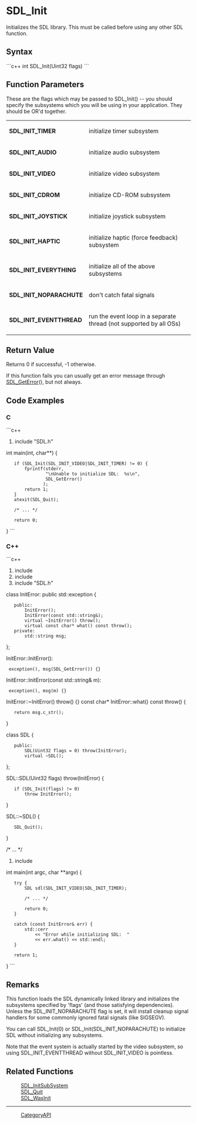 <!-- pragma section-numbers off -->
<!-- pragma disable-camelcase -->

= SDL_Init =
Initializes the SDL library.  This must be called before using any other SDL function.


== Syntax ==
```c++
int SDL_Init(Uint32 flags)
```

== Function Parameters ==
These are the flags which may be passed to SDL_Init() -- you should
specify the subsystems which you will be using in your application.  They should be OR'd together.  

{|
|'''SDL_INIT_TIMER'''
|initialize timer subsystem
|-
|'''SDL_INIT_AUDIO'''
|initialize audio subsystem
|-
|'''SDL_INIT_VIDEO'''
|initialize video subsystem
|-
|'''SDL_INIT_CDROM'''
|initialize CD-ROM subsystem
|-
|'''SDL_INIT_JOYSTICK'''
|initialize joystick subsystem
|-
|'''SDL_INIT_HAPTIC'''
|initialize haptic (force feedback) subsystem
|-
|'''SDL_INIT_EVERYTHING'''
|initialize all of the above subsystems
|-
|'''SDL_INIT_NOPARACHUTE'''
|don't catch fatal signals
|-
|'''SDL_INIT_EVENTTHREAD'''
|run the event loop in a separate thread (not supported by all OSs)
|}

== Return Value ==
Returns 0 if successful, -1 otherwise.

If this function fails you can usually get an error message through [[SDL_GetError]](), but not always.

== Code Examples ==
=== C ===
```c++
#include "SDL.h"

int main(int, char**)  {
    if (SDL_Init(SDL_INIT_VIDEO|SDL_INIT_TIMER) != 0) {
        fprintf(stderr, 
                "\nUnable to initialize SDL:  %s\n", 
                SDL_GetError()
               );
        return 1;
    }
    atexit(SDL_Quit);
  
    /* ... */
  
    return 0;
}
```

=== C++ ===
```c++
#include <exception>
#include <string>
#include "SDL.h"

class InitError: public std::exception {
    public:
        InitError();
        InitError(const std::string&);
        virtual ~InitError() throw();
        virtual const char* what() const throw();
    private:
        std::string msg;
};

InitError::InitError():
  exception(), msg(SDL_GetError()) {}
InitError::InitError(const std::string& m):
  exception(), msg(m) {}
InitError::~InitError() throw() {}
const char* InitError::what() const throw() {
    return msg.c_str();
}

class SDL {
    public:
        SDL(Uint32 flags = 0) throw(InitError);
        virtual ~SDL();
};

SDL::SDL(Uint32 flags) throw(InitError) {
    if (SDL_Init(flags) != 0)
        throw InitError();
}

SDL::~SDL() {
    SDL_Quit();
}

/* ... */

#include <iostream>

int main(int argc, char **argv) {
    try {
        SDL sdl(SDL_INIT_VIDEO|SDL_INIT_TIMER);

        /* ... */

        return 0;
    }

    catch (const InitError& err) {
        std::cerr
            << "Error while initializing SDL:  " 
            << err.what() << std::endl;
    }
    
    return 1;
}
```

== Remarks ==
This function loads the SDL dynamically linked library and initializes 
the subsystems specified by 'flags' (and those satisfying dependencies).
Unless the SDL_INIT_NOPARACHUTE flag is set, it will install cleanup
signal handlers for some commonly ignored fatal signals (like SIGSEGV).

You can call SDL_Init(0) or SDL_Init(SDL_INIT_NOPARACHUTE) to initialize SDL without initializing any subsystems.

Note that the event system is actually started by the video subsystem, so using SDL_INIT_EVENTTHREAD without SDL_INIT_VIDEO is pointless.

== Related Functions ==
:[[SDL_InitSubSystem]] 
:[[SDL_Quit]] 
:[[SDL_WasInit]] 

----
:[[CategoryAPI]]
